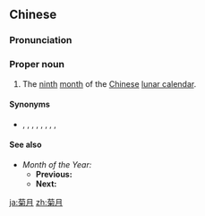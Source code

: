 ==Chinese==
{{zh-forms|[[chrysanthemum]]|[[month]]}}

===Pronunciation===
{{zh-pron
|m=Júyuè
|c=guk1 jyut6
|cat=pn
}}

===Proper noun===
{{zh-proper noun}}

# {{lb|zh|archaic}} The [[ninth]] [[month]] of the [[Chinese]] [[lunar calendar]].

====Synonyms====
* {{zh-l|苔月}}, {{zh-l|瓊月}}, {{zh-l|霜序}}, {{zh-l|三秋}}, {{zh-l|霜秋}}, {{zh-l|季秋}}, {{zh-l|暮商}}, {{zh-l|朽月}}, {{zh-l|玄月}}

====See also====
* ''Month of the Year:'' {{zh-l|菊月}}
** '''Previous:''' {{zh-l|桂月}}
** '''Next:''' {{zh-l|良月}}

{{zh-cat|Chinese months}}

[[ja:菊月]]
[[zh:菊月]]